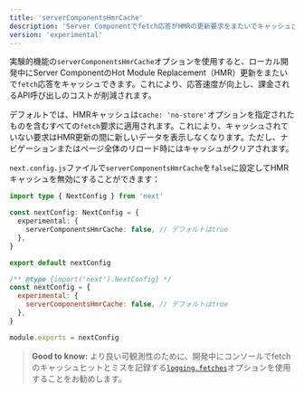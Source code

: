 ```yaml
---
title: 'serverComponentsHmrCache'
description: 'Server Componentでfetch応答がHMRの更新要求をまたいでキャッシュされるかどうかを設定します。'
version: 'experimental'
---
```


実験的機能の`serverComponentsHmrCache`オプションを使用すると、ローカル開発中にServer ComponentのHot Module Replacement（HMR）更新をまたいで`fetch`応答をキャッシュできます。これにより、応答速度が向上し、課金されるAPI呼び出しのコストが削減されます。

デフォルトでは、HMRキャッシュは`cache: 'no-store'`オプションを指定されたものを含むすべての`fetch`要求に適用されます。これにより、キャッシュされていない要求はHMR更新の間に新しいデータを表示しなくなります。ただし、ナビゲーションまたはページ全体のリロード時にはキャッシュがクリアされます。

`next.config.js`ファイルで`serverComponentsHmrCache`を`false`に設定してHMRキャッシュを無効にすることができます：

<Tabs>
<TabItem value="ts" label="TypeScript">

```ts title="next.config.ts" switcher
import type { NextConfig } from 'next'

const nextConfig: NextConfig = {
  experimental: {
    serverComponentsHmrCache: false, // デフォルトはtrue
  },
}

export default nextConfig
```

</TabItem>
<TabItem value="js" label="JavaScript">

```js title="next.config.js" switcher
/** @type {import('next').NextConfig} */
const nextConfig = {
  experimental: {
    serverComponentsHmrCache: false, // デフォルトはtrue
  },
}

module.exports = nextConfig
```

</TabItem>
</Tabs>

> **Good to know:** より良い可観測性のために、開発中にコンソールでfetchのキャッシュヒットとミスを記録する[`logging.fetches`](/docs/app/api-reference/next-config-js/logging)オプションを使用することをお勧めします。
